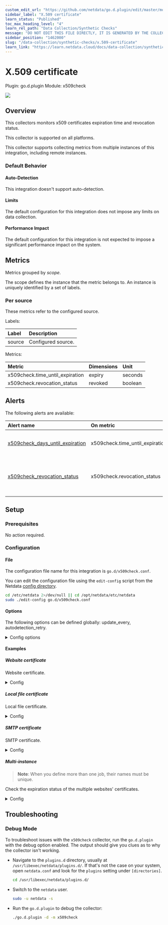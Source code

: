 ```yaml
---
custom_edit_url: "https://github.com/netdata/go.d.plugin/edit/master/modules/x509check/metadata.yaml"
sidebar_label: "X.509 certificate"
learn_status: "Published"
toc_max_heading_level: "4"
learn_rel_path: "Data Collection/Synthetic Checks"
message: "DO NOT EDIT THIS FILE DIRECTLY, IT IS GENERATED BY THE COLLECTOR'S metadata.yaml FILE"
sidebar_position: "1462000"
slug: "/data-collection/synthetic-checks/x.509-certificate"
learn_link: "https://learn.netdata.cloud/docs/data-collection/synthetic-checks/x.509-certificate"
---
```



# X.509 certificate

Plugin: go.d.plugin
Module: x509check

<img src="https://img.shields.io/badge/maintained%20by-Netdata-%2300ab44" />

## Overview



This collectors monitors x509 certificates expiration time and revocation status.


This collector is supported on all platforms.

This collector supports collecting metrics from multiple instances of this integration, including remote instances.


### Default Behavior

#### Auto-Detection

This integration doesn't support auto-detection.

#### Limits

The default configuration for this integration does not impose any limits on data collection.

#### Performance Impact

The default configuration for this integration is not expected to impose a significant performance impact on the system.


## Metrics

Metrics grouped by *scope*.

The scope defines the instance that the metric belongs to. An instance is uniquely identified by a set of labels.



### Per source

These metrics refer to the configured source.

Labels:

| Label      | Description     |
|:-----------|:----------------|
| source | Configured source. |

Metrics:

| Metric | Dimensions | Unit |
|:------|:----------|:----|
| x509check.time_until_expiration | expiry | seconds |
| x509check.revocation_status | revoked | boolean |



## Alerts


The following alerts are available:

| Alert name  | On metric | Description |
|:------------|:----------|:------------|
| [ x509check_days_until_expiration ](https://github.com/netdata/netdata/blob/master/health/health.d/x509check.conf) | x509check.time_until_expiration | time until x509 certificate expires |
| [ x509check_revocation_status ](https://github.com/netdata/netdata/blob/master/health/health.d/x509check.conf) | x509check.revocation_status | x509 certificate revocation status (0: revoked, 1: valid) |


## Setup

### Prerequisites

No action required.

### Configuration

#### File

The configuration file name for this integration is `go.d/x509check.conf`.


You can edit the configuration file using the `edit-config` script from the
Netdata [config directory](/docs/configuring/configuration#the-netdata-config-directory).

```bash
cd /etc/netdata 2>/dev/null || cd /opt/netdata/etc/netdata
sudo ./edit-config go.d/x509check.conf
```
#### Options

The following options can be defined globally: update_every, autodetection_retry.


<details><summary>Config options</summary>

| Name | Description | Default | Required |
|:----|:-----------|:-------|:--------:|
| update_every | Data collection frequency. |  | False |
| autodetection_retry | Recheck interval in seconds. Zero means no recheck will be scheduled. |  | False |
| source | Certificate source. Allowed schemes: https, tcp, tcp4, tcp6, udp, udp4, udp6, file. |  | False |
| days_until_expiration_warning | Number of days before the alarm status is warning. |  | False |
| days_until_expiration_critical | Number of days before the alarm status is critical. |  | False |
| check_revocation_status | Whether to check the revocation status of the certificate. |  | False |
| timeout | SSL connection timeout. |  | False |
| tls_skip_verify | Server certificate chain and hostname validation policy. Controls whether the client performs this check. |  | False |
| tls_ca | Certification authority that the client uses when verifying the server's certificates. |  | False |
| tls_cert | Client TLS certificate. |  | False |
| tls_key | Client TLS key. |  | False |

</details>

#### Examples

##### Website certificate

Website certificate.

<details><summary>Config</summary>

```yaml
jobs:
  - name: my_site_cert
    source: https://my_site.org:443

```
</details>

##### Local file certificate

Local file certificate.

<details><summary>Config</summary>

```yaml
jobs:
  - name: my_file_cert
    source: file:///home/me/cert.pem

```
</details>

##### SMTP certificate

SMTP certificate.

<details><summary>Config</summary>

```yaml
jobs:
  - name: my_smtp_cert
    source: smtp://smtp.my_mail.org:587

```
</details>

##### Multi-instance

> **Note**: When you define more than one job, their names must be unique.

Check the expiration status of the multiple websites' certificates.


<details><summary>Config</summary>

```yaml
jobs:
  - name: my_site_cert1
    source: https://my_site1.org:443

  - name: my_site_cert2
    source: https://my_site1.org:443

  - name: my_site_cert3
    source: https://my_site3.org:443

```
</details>



## Troubleshooting

### Debug Mode

To troubleshoot issues with the `x509check` collector, run the `go.d.plugin` with the debug option enabled. The output
should give you clues as to why the collector isn't working.

- Navigate to the `plugins.d` directory, usually at `/usr/libexec/netdata/plugins.d/`. If that's not the case on
  your system, open `netdata.conf` and look for the `plugins` setting under `[directories]`.

  ```bash
  cd /usr/libexec/netdata/plugins.d/
  ```

- Switch to the `netdata` user.

  ```bash
  sudo -u netdata -s
  ```

- Run the `go.d.plugin` to debug the collector:

  ```bash
  ./go.d.plugin -d -m x509check
  ```


